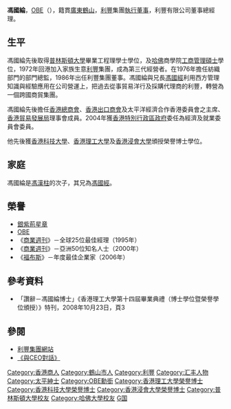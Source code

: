 '''馮國綸'''{{SBS}}，[[OBE|OBE]]{{JP}}（'''{{lang|en|William Fung Kwok-lun}}'''），籍貫[[廣東|廣東]][[鶴山|鶴山]]，[[利豐|利豐]]集團[[執行董事|執行董事]]，利豐有限公司董事總經理。

==生平==
馮國綸先後取得[[普林斯頓大學|普林斯頓大學]]畢業工程理學士學位，及[[哈佛大學|哈佛]]商學院[[工商管理碩士|工商管理碩士]]學位，1972年回港加入家族生意[[利豐|利豐]]集團，成為第三代經營者。在1976年擔任紡織部門的部門總監，1986年出任利豐集團董事。馮國綸與兄長[[馮國經|馮國經]]利用西方管理知識與經驗應用在公司營運上，把過去從事貿易洋行及採購代理商的利豐，轉營為一個跨國商貿集團。

馮國綸先後擔任[[香港總商會|香港總商會]]、[[香港出口商會|香港出口商會]]及太平洋經濟合作香港委員會之主席、[[香港貿易發展局|香港貿易發展局]]理事會成員。2004年獲[[香港特別行政區政府|香港特別行政區政府]]委任為經濟及就業委員會委員。

他先後獲[[香港科技大學|香港科技大學]]、[[香港理工大學|香港理工大學]]及[[香港浸會大學|香港浸會大學]]頒授榮譽博士學位。

==家庭==
馮國綸是[[馮漢柱|馮漢柱]]的次子，其兄為[[馮國經|馮國經]]。

==榮譽==
* [[銀紫荊星章|銀紫荊星章]]
* [[OBE|OBE]]
* 《[[商業週刊|商業週刊]]》－全球25位最佳經理（1995年）
* 《[[商業週刊|商業週刊]]》－亞洲50位知名人士（2000年）
* 《[[福布斯|福布斯]]》－年度最佳企業家（2006年）
==參考資料==
<div class="references-small">
<references />
</div>
<span style="font-size:smaller;">
* 「讚辭－馮國綸博士」《香港理工大學第十四屆畢業典禮（博士學位暨榮譽學位頒授）》特刊，2008年10月23日，頁3 
</span>

==參閱==
*[http://www.lifunggroup.com 利豐集團網站] {{Wayback|url=http://www.lifunggroup.com/ |date=20101109132814 }}
*[http://www.cuhk.edu.hk/ipro/pressrelease/030417c.htm 《與CEO對話》] {{Wayback|url=http://www.cuhk.edu.hk/ipro/pressrelease/030417c.htm |date=20201113213010 }}

{{利豐集團}}
{{DEFAULTSORT:F}}
[[Category:香港商人|Category:香港商人]]
[[Category:鶴山市人|Category:鶴山市人]]
[[Category:利豐|Category:利豐]]
[[Category:汇丰人物|Category:汇丰人物]]
[[Category:太平紳士|Category:太平紳士]]
[[Category:OBE勳銜|Category:OBE勳銜]]
[[Category:香港理工大學榮譽博士|Category:香港理工大學榮譽博士]]
[[Category:香港科技大學榮譽博士|Category:香港科技大學榮譽博士]]
[[Category:香港浸會大學榮譽博士|Category:香港浸會大學榮譽博士]]
[[Category:普林斯頓大學校友|Category:普林斯頓大學校友]]
[[Category:哈佛大學校友|Category:哈佛大學校友]]
[[Category:馮姓|G国]]